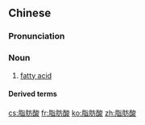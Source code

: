 ==Chinese==
{{zh-forms|type=21}}
{{wikipedia|lang=zh}}

===Pronunciation===
{{zh-pron
|m=zhīfángsuān
|cat=n
}}

===Noun===
{{zh-noun}}

# {{lb|zh|biochemistry}} [[fatty acid]]

====Derived terms====
{{zh-der|飽和脂肪酸|不飽和脂肪酸}}

[[cs:脂肪酸]]
[[fr:脂肪酸]]
[[ko:脂肪酸]]
[[zh:脂肪酸]]